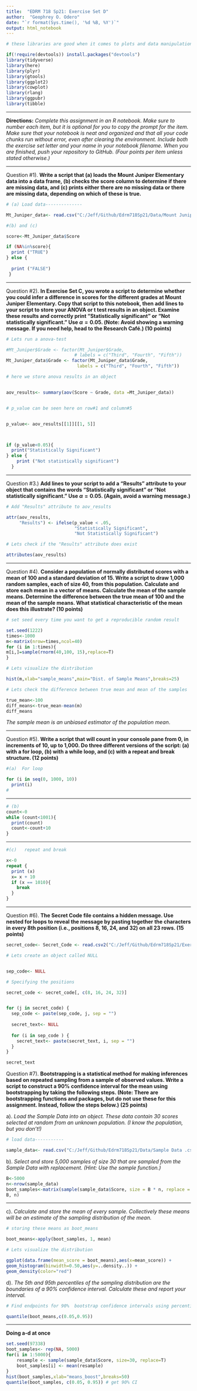 ---
title:  "EDRM 718 Sp21: Exercise Set D"
author:  "Geophrey O. Odero"
date: "`r format(Sys.time(), '%d %B, %Y')`"
output: html_notebook
---


```{r include=FALSE}
# these libraries are good when it comes to plots and data manipulation

if(!require(devtools)) install.packages("devtools")
library(tidyverse)
library(here)
library(plyr)
library(gtools)
library(ggplot2)
library(cowplot)
library(rlang)
library(ggpubr)
library(tibble)
```



*****
**Directions:** _Complete this assignment in an R notebook. Make sure to number each item, but it is optional for you to copy the prompt for the item. Make sure that your notebook is neat and organized and that all your code chunks run without error, even after clearing the environment. Include both the exercise set letter and your name in your notebook filename. When you are finished, push your repository to GitHub. (Four points per item unless stated otherwise.)_


*****

Question #1). **Write a script that (a) loads the Mount Juniper Elementary data into a data frame, (b) checks the score column to determine if there are missing data, and (c) prints either there are no missing data or there are missing data, depending on which of these is true.**


```{r}
# (a) Load data--------------

Mt_Juniper_data<- read.csv("C:/Jeff/Github/Edrm718Sp21/Data/Mount Juniper Elementary Data.csv")
```



```{r}
#(b) and (c)

score<-Mt_Juniper_data$Score

if (NA%in%score){
  print ("TRUE")
} else {
  
  print ("FALSE") 
 }
```
*****

Question #2). **In Exercise Set C, you wrote a script to determine whether you could infer a difference in scores for the different grades at Mount Juniper Elementary. Copy that script to this notebook, then add lines to your script to store your ANOVA or t test results in an object. Examine these results and correctly print “Statistically significant” or “Not statistically significant.” Use $\alpha= 0.05$. (Note: Avoid showing a warning message. If you need help, head to the Research Café.) (10 points)**

```{r}
# Lets run a anova-test

#Mt_Juniper$Grade <- factor(Mt_Juniper$Grade,
                          # labels = c("Third", "Fourth", "Fifth"))
Mt_Juniper_data$Grade <- factor(Mt_Juniper_data$Grade,
                           labels = c("Third", "Fourth", "Fifth"))

# here we store anova results in an object


aov_results<- summary(aov(Score ~ Grade, data =Mt_Juniper_data))


# p_value can be seen here on row#1 and column#5


p_value<- aov_results[[1]][[1, 5]]



if (p_value<0.05){
  print("Statistically Significant")
} else {
    print ("Not statistically significant")
  }


```

*****

Question #3.) **Add lines to your script to add a “Results” attribute to your object that contains the words “Statistically significant” or “Not statistically significant.” Use $\alpha= 0.05$. (Again, avoid a warning message.)**

```{r}
# Add "Results" attribute to aov_results

attr(aov_results,
     "Results") <- ifelse(p_value < .05,
                          "Statistically Significant", 
                          "Not Statistically Significant")

# Lets check if the "Results" attribute does exist

attributes(aov_results)
```

*****

Question #4). **Consider a population of normally distributed scores with a mean of 100 and a standard deviation of 15. Write a script to draw 1,000 random samples, each of size 40, from this population. Calculate and store each mean in a vector of means. Calculate the mean of the sample means. Determine the difference between the true mean of 100 and the mean of the sample means. What statistical characteristic of the mean does this illustrate? (10 points)**

```{r}
# set seed every time you want to get a reproducible random result

set.seed(1222)
times<-1000
m<-matrix(nrow=times,ncol=40)
for (i in 1:times){
m[i,]=sample(rnorm(40,100, 15),replace=T)
}

# Lets visualize the distribution

hist(m,xlab="sample_means",main="Dist. of Sample Means",breaks=25)

# Lets check the difference between true mean and mean of the samples

true_mean<-100
diff_means<-true_mean-mean(m)
diff_means
```
_The sample mean is an unbiased estimator of the population mean_.


*****

Question #5). **Write a script that will count in your console pane from 0, in increments of 10, up to 1,000. Do three different versions of the script: (a) with a for loop, (b) with a while loop, and (c) with a repeat and break structure. (12 points)**

```{r}
#(a)  For loop

for (i in seq(0, 1000, 10)) 
  print(i)
#

```
*****

```{r}
# (b)  
count<-0
while (count<1001){
  print(count)
  count<-count+10
}

```

*****

```{r}
#(c)   repeat and break

x<-0
repeat {
  print (x)
  x= x + 10
  if (x == 1010){
    break 
  }
}

```

*****

Question #6). **The Secret Code file contains a hidden message. Use nested for loops to reveal the message by pasting together the characters in every 8th position (i.e., positions 8, 16, 24, and 32) on all 23 rows. (15 points)**

```{r}
secret_code<- Secret_Code <- read.csv2("C:/Jeff/Github/Edrm718Sp21/Exercise Sets/Data/Secret_Code.csv",sep = ",",header = FALSE)

# Lets create an object called NULL


sep_code<- NULL

# Specifying the positions

secret_code <- secret_code[, c(8, 16, 24, 32)]


for (j in secret_code) {
  sep_code <- paste(sep_code, j, sep = "")
  
  secret_text<- NULL
  
  for (i in sep_code ) {
    secret_text<- paste(secret_text, i, sep = "")
  }
}

secret_text
```

Question #7). **Bootstrapping is a statistical method for making inferences based on repeated sampling from a sample of observed values. Write a script to construct a 90% confidence interval for the mean using bootstrapping by taking the following steps. (Note: There are bootstrapping functions and packages, but do not use these for this assignment. Instead, follow the steps below.) (25 points)**

a). _Load the Sample Data into an object. These data contain 30 scores selected at random from an unknown population. (I know the population, but you don’t!)_

```{r}
# load data-----------

sample_data<- read.csv("C:/Jeff/Github/Edrm718Sp21/Data/Sample Data .csv", sep="")
```

b). _Select and store 5,000 samples of size 30 that are sampled from the Sample Data with replacement. (Hint: Use the sample function.)_


```{r}
B<-5000
n<-nrow(sample_data)
boot_samples<-matrix(sample(sample_data$Score, size = B * n, replace = TRUE),
B, n)
```

*****

c). _Calculate and store the mean of every sample. Collectively these means will be an estimate of the sampling distribution of the mean._

```{r}
# storing these means as boot_means

boot_means<-apply(boot_samples, 1, mean)

# Lets visualize the distribution

ggplot(data.frame(mean_score = boot_means),aes(x=mean_score)) +
geom_histogram(binwidth=0.50,aes(y=..density..)) +
geom_density(color="red")

```

d). _The 5th and 95th percentiles of the sampling distribution are the boundaries of a 90% confidence interval. Calculate these and report your interval._
 
```{r}
# Find endpoints for 90%  bootstrap confidence intervals using percentiles

quantile(boot_means,c(0.05,0.95))
```

*****
**Doing a-d at once**


```{r}
set.seed(97338)
boot_samples<- rep(NA, 5000)
for(i in 1:5000){
    resample <- sample(sample_data$Score, size=30, replace=T)
    boot_samples[i] <- mean(resample)
}
hist(boot_samples,xlab="means_boost",breaks=50)
quantile(boot_samples, c(0.05, 0.95)) # get 90% CI
```



